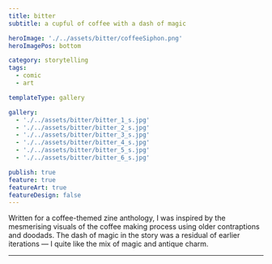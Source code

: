 ```yaml
---
title: bitter
subtitle: a cupful of coffee with a dash of magic

heroImage: './../assets/bitter/coffeeSiphon.png'
heroImagePos: bottom

category: storytelling
tags:
  - comic
  - art

templateType: gallery

gallery:
  - './../assets/bitter/bitter_1_s.jpg'
  - './../assets/bitter/bitter_2_s.jpg'
  - './../assets/bitter/bitter_3_s.jpg'
  - './../assets/bitter/bitter_4_s.jpg'
  - './../assets/bitter/bitter_5_s.jpg'
  - './../assets/bitter/bitter_6_s.jpg'

publish: true
feature: true
featureArt: true
featureDesign: false
---
```


Written for a coffee-themed zine anthology, I was inspired by the mesmerising visuals of the coffee making process using older contraptions and doodads. The dash of magic in the story was a residual of earlier iterations — I quite like the mix of magic and antique charm.

---

<MdxGalleryImage
  caption='1/6'
  gatsbyImageData={props.gallery.image1}
/>

<MdxGalleryImage
  caption='2/6'
  gatsbyImageData={props.gallery.image2}
/>

<MdxGalleryImage
  caption='3/6'
  gatsbyImageData={props.gallery.image3}
/>

<MdxGalleryImage
  caption='4/6'
  gatsbyImageData={props.gallery.image4}
/>

<MdxGalleryImage
  caption='5/6'
  gatsbyImageData={props.gallery.image5}
/>

<MdxGalleryImage
  caption='6/6'
  gatsbyImageData={props.gallery.image6}
/>